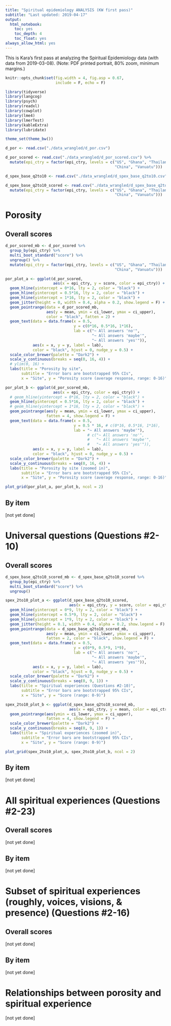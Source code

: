 ```yaml
---
title: "Spiritual epidemiology ANALYSIS (KW first pass)"
subtitle: "Last updated: 2019-04-17"
output:
  html_notebook:
    toc: yes
    toc_depth: 4
    toc_float: yes
always_allow_html: yes
---
```


This is Kara's first pass at analyzing the Spiritual Epidemiology data (with data from 2019-03-08). (Note: PDF printed portrait, 80% zoom, minimum margins.)

```r
knitr::opts_chunk$set(fig.width = 4, fig.asp = 0.67,
                      include = F, echo = F)
```

```r
library(tidyverse)
library(langcog)
library(psych)
library(readxl)
library(cowplot)
library(lme4)
library(lmerTest)
library(kableExtra)
library(lubridate)

theme_set(theme_bw())
```


```r
d_por <- read.csv("./data_wrangled/d_por.csv")

d_por_scored <- read.csv("./data_wrangled/d_por_scored.csv") %>%
  mutate(epi_ctry = factor(epi_ctry, levels = c("US", "Ghana", "Thailand", 
                                                "China", "Vanuatu")))
```

```r
d_spex_base_q2to10 <- read.csv("./data_wrangled/d_spex_base_q2to10.csv")

d_spex_base_q2to10_scored <- read.csv("./data_wrangled/d_spex_base_q2to10_scored.csv") %>%
  mutate(epi_ctry = factor(epi_ctry, levels = c("US", "Ghana", "Thailand", 
                                                "China", "Vanuatu")))
```

# Porosity

## Overall scores

```r
d_por_scored_mb <- d_por_scored %>%
  group_by(epi_ctry) %>%
  multi_boot_standard("score") %>%
  ungroup() %>%
  mutate(epi_ctry = factor(epi_ctry, levels = c("US", "Ghana", "Thailand", 
                                                "China", "Vanuatu")))
```

```r
por_plot_a <- ggplot(d_por_scored,
                     aes(x = epi_ctry, y = score, color = epi_ctry)) +
  geom_hline(yintercept = 0*16, lty = 2, color = "black") +
  geom_hline(yintercept = 0.5*16, lty = 2, color = "black") +
  geom_hline(yintercept = 1*16, lty = 2, color = "black") +
  geom_jitter(height = 0, width = 0.4, alpha = 0.2, show.legend = F) +
  geom_pointrange(data = d_por_scored_mb,
                  aes(y = mean, ymin = ci_lower, ymax = ci_upper),
                  color = "black", fatten = 2) +
  geom_text(data = data.frame(x = 0.5,
                              y = c(0*16, 0.5*16, 1*16),
                              lab = c("~ All answers 'no'",
                                      "~ All answers 'maybe'",
                                      "~ All answers 'yes'")),
            aes(x = x, y = y, label = lab),
            color = "black", hjust = 0, nudge_y = 0.5) +
  scale_color_brewer(palette = "Dark2") +
  scale_y_continuous(breaks = seq(0, 16, 4)) +
  # ylim(0, 16) +
  labs(title = "Porosity by site",
       subtitle = "Error bars are bootstrapped 95% CIs",
       x = "Site", y = "Porosity score (average response, range: 0-16)")

por_plot_b <- ggplot(d_por_scored_mb,
                     aes(x = epi_ctry, color = epi_ctry)) +
  # geom_hline(yintercept = 0*16, lty = 2, color = "black") +
  geom_hline(yintercept = 0.5*16, lty = 2, color = "black") +
  # geom_hline(yintercept = 1*16, lty = 2, color = "black") +
  geom_pointrange(aes(y = mean, ymin = ci_lower, ymax = ci_upper),
                  fatten = 4, show.legend = F) +
  geom_text(data = data.frame(x = 0.5,
                              y = 0.5 * 16, # c(0*16, 0.5*16, 1*16),
                              lab = "~ All answers 'maybe'"),
                                    # c("~ All answers 'no'",
                                    #   "~ All answers 'maybe'",
                                    #   "~ All answers 'yes'")),
            aes(x = x, y = y, label = lab), 
            color = "black", hjust = 0, nudge_y = 0.5) +
  scale_color_brewer(palette = "Dark2") +
  scale_y_continuous(breaks = seq(0, 16, 4)) +
  labs(title = "Porosity by site (zoomed in)",
       subtitle = "Error bars are bootstrapped 95% CIs",
       x = "Site", y = "Porosity score (average response, range: 0-16)")

plot_grid(por_plot_a, por_plot_b, ncol = 2)
```

## By item

[not yet done]


# Universal questions (Questions #2-10)

## Overall scores

```r
d_spex_base_q2to10_scored_mb <- d_spex_base_q2to10_scored %>%
  group_by(epi_ctry) %>%
  multi_boot_standard("score") %>%
  ungroup()
```

```r
spex_2to10_plot_a <- ggplot(d_spex_base_q2to10_scored,
                            aes(x = epi_ctry, y = score, color = epi_ctry)) +
  geom_hline(yintercept = 0*9, lty = 2, color = "black") +
  geom_hline(yintercept = 0.5*9, lty = 2, color = "black") +
  geom_hline(yintercept = 1*9, lty = 2, color = "black") +
  geom_jitter(height = 0.1, width = 0.4, alpha = 0.2, show.legend = F) +
  geom_pointrange(data = d_spex_base_q2to10_scored_mb,
                  aes(y = mean, ymin = ci_lower, ymax = ci_upper),
                  fatten = 2, color = "black", show.legend = F) +
  geom_text(data = data.frame(x = 0.5,
                              y = c(0*9, 0.5*9, 1*9),
                              lab = c("~ All answers 'no'",
                                      "~ All answers 'maybe'",
                                      "~ All answers 'yes'")),
            aes(x = x, y = y, label = lab),
            color = "black", hjust = 0, nudge_y = 0.5) +
  scale_color_brewer(palette = "Dark2") +
  scale_y_continuous(breaks = seq(0, 9, 1)) +
  labs(title = "Spiritual experiences (Questions #2-10)",
       subtitle = "Error bars are bootstrapped 95% CIs",
       x = "Site", y = "Score (range: 0-9)")

spex_2to10_plot_b <- ggplot(d_spex_base_q2to10_scored_mb,
                            aes(x = epi_ctry, y = mean, color = epi_ctry)) +
  geom_pointrange(aes(ymin = ci_lower, ymax = ci_upper),
                  fatten = 4, show.legend = F) +
  scale_color_brewer(palette = "Dark2") +
  scale_y_continuous(breaks = seq(0, 9, 1)) +
  labs(title = "Spiritual experiences (zoomed in)",
       subtitle = "Error bars are bootstrapped 95% CIs",
       x = "Site", y = "Score (range: 0-9)")

plot_grid(spex_2to10_plot_a, spex_2to10_plot_b, ncol = 2)
```

## By item

[not yet done]


# All spiritual experiences (Questions #2-23)

## Overall scores

[not yet done]

## By item

[not yet done]


# Subset of spiritual experiences (roughly, voices, visions, & presence) (Questions #2-16)

## Overall scores

[not yet done]

## By item

[not yet done]


# Relationships between porosity and spiritual experience

[not yet done]
